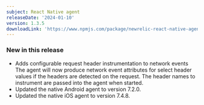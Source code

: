 ```yaml
---
subject: React Native agent
releaseDate: '2024-01-10'
version: 1.3.5
downloadLink: 'https://www.npmjs.com/package/newrelic-react-native-agent/v/1.3.5'
---
```


### New in this release
* Adds configurable request header instrumentation to network events
  The agent will now produce network event attributes for select header values if the headers are detected on the request. The header names to instrument are passed into the agent when started.
* Updated the native Android agent to version 7.2.0.
* Updated the native iOS agent to version 7.4.8.
